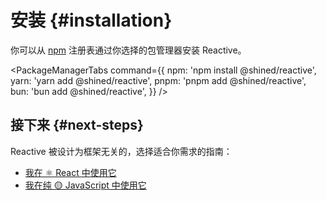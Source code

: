 # 安装 \{#installation}

你可以从 [npm](https://npm.im/@shined/reactive) 注册表通过你选择的包管理器安装 Reactive。


<PackageManagerTabs
  command={{
    npm: 'npm install @shined/reactive',
    yarn: 'yarn add @shined/reactive',
    pnpm: 'pnpm add @shined/reactive',
    bun: 'bun add @shined/reactive',
  }}
/>

## 接下来 \{#next-steps}

Reactive 被设计为框架无关的，选择适合你需求的指南：

- [我在 ⚛️ React 中使用它](/guide/usage/react)
- [我在纯 🟡 JavaScript 中使用它](/guide/usage/vanilla)
